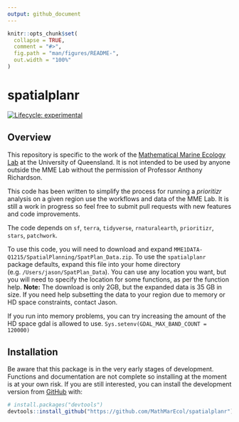 ```yaml
---
output: github_document
---
```


<!-- README.md is generated from README.Rmd. Please edit that file -->

```r
knitr::opts_chunk$set(
  collapse = TRUE,
  comment = "#>",
  fig.path = "man/figures/README-",
  out.width = "100%"
)
```

# spatialplanr

<!-- badges: start -->
[![Lifecycle: experimental](https://img.shields.io/badge/lifecycle-experimental-orange.svg)](https://lifecycle.r-lib.org/articles/stages.html#experimental)
<!-- badges: end -->

## Overview
This repository is specific to the work of the [Mathematical Marine Ecology Lab](https://mathmarecol.github.io) at the University of Queensland. It is not intended to be used by anyone outside the MME Lab without the permission of Professor Anthony Richardson. 

This code has been written to simplify the process for running a _prioritizr_ analysis on a given region use the workflows and data of the MME Lab. It is still a work in progress so feel free to submit pull requests with new features and code improvements.

The code depends on `sf`, `terra`, `tidyverse`, `rnaturalearth`, `prioritizr`, `stars`, `patchwork`.    

To use this code, you will need to download and expand `MME1DATA-Q1215/SpatialPlanning/SpatPlan_Data.zip`. To use the `spatialplanr` package defaults, expand this file into your home directory (e.g. `/Users/jason/SpatPlan_Data`). You can use any location you want, but you will need to specify the location for some functions, as per the function help. **Note:** The download is only 2GB, but the expanded data is 35 GB in size. If you need help subsetting the data to your region due to memory or HD space constraints, contact Jason.

If you run into memory problems, you can try increasing the amount of the HD space gdal is allowed to use. 
`Sys.setenv(GDAL_MAX_BAND_COUNT = 120000)`

## Installation

Be aware that this package is in the very early stages of development. Functions and documentation are not complete so installing at the moment is at your own risk. If you are still interested, you can install the development version from [GitHub](https://github.com/) with:

``` r
# install.packages("devtools")
devtools::install_github("https://github.com/MathMarEcol/spatialplanr")
```

